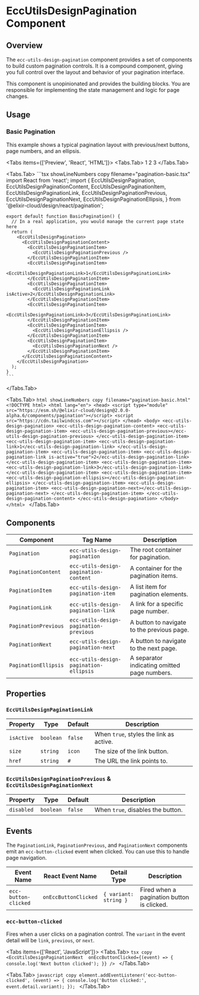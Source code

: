 
# EccUtilsDesignPagination Component

<ComponentName
  tagName='ecc-utils-design-pagination'
  reactTagName='EccUtilsDesignPagination'
  version='2.0.0-alpha.6'
/>

## Overview

The `ecc-utils-design-pagination` component provides a set of components to build custom pagination controls. It is a compound component, giving you full control over the layout and behavior of your pagination interface.

<Callout type='info'>
  This component is unopinionated and provides the building blocks. You are responsible for implementing the state management and logic for page changes.
</Callout>

## Usage

### Basic Pagination

This example shows a typical pagination layout with previous/next buttons, page numbers, and an ellipsis.

<Tabs items={['Preview', 'React', 'HTML']}>
  <Tabs.Tab>
    <Pagination>
      <PaginationContent>
        <PaginationItem>
          <PaginationPrevious />
        </PaginationItem>
        <PaginationItem>
          <PaginationLink>1</PaginationLink>
        </PaginationItem>
        <PaginationItem>
          <PaginationLink isActive>2</PaginationLink>
        </PaginationItem>
        <PaginationItem>
          <PaginationLink>3</PaginationLink>
        </PaginationItem>
        <PaginationItem>
          <PaginationEllipsis />
        </PaginationItem>
        <PaginationItem>
          <PaginationNext />
        </PaginationItem>
      </PaginationContent>
    </Pagination>
  </Tabs.Tab>

  <Tabs.Tab>
    ```tsx showLineNumbers copy filename="pagination-basic.tsx"
    import React from 'react';
    import {
      EccUtilsDesignPagination,
      EccUtilsDesignPaginationContent,
      EccUtilsDesignPaginationItem,
      EccUtilsDesignPaginationLink,
      EccUtilsDesignPaginationPrevious,
      EccUtilsDesignPaginationNext,
      EccUtilsDesignPaginationEllipsis,
    } from '@elixir-cloud/design/react/pagination';

    export default function BasicPagination() {
      // In a real application, you would manage the current page state here
      return (
        <EccUtilsDesignPagination>
          <EccUtilsDesignPaginationContent>
            <EccUtilsDesignPaginationItem>
              <EccUtilsDesignPaginationPrevious />
            </EccUtilsDesignPaginationItem>
            <EccUtilsDesignPaginationItem>
              <EccUtilsDesignPaginationLink>1</EccUtilsDesignPaginationLink>
            </EccUtilsDesignPaginationItem>
            <EccUtilsDesignPaginationItem>
              <EccUtilsDesignPaginationLink isActive>2</EccUtilsDesignPaginationLink>
            </EccUtilsDesignPaginationItem>
            <EccUtilsDesignPaginationItem>
              <EccUtilsDesignPaginationLink>3</EccUtilsDesignPaginationLink>
            </EccUtilsDesignPaginationItem>
            <EccUtilsDesignPaginationItem>
              <EccUtilsDesignPaginationEllipsis />
            </EccUtilsDesignPaginationItem>
            <EccUtilsDesignPaginationItem>
              <EccUtilsDesignPaginationNext />
            </EccUtilsDesignPaginationItem>
          </EccUtilsDesignPaginationContent>
        </EccUtilsDesignPagination>
      );
    }
    ```
  </Tabs.Tab>
  
  <Tabs.Tab>
    ```html showLineNumbers copy filename="pagination-basic.html"
    <!DOCTYPE html>
    <html lang="en">
      <head>
        <script type="module" src="https://esm.sh/@elixir-cloud/design@2.0.0-alpha.6/components/pagination"></script>
        <script src="https://cdn.tailwindcss.com"></script>
      </head>
      <body>
        <ecc-utils-design-pagination>
          <ecc-utils-design-pagination-content>
            <ecc-utils-design-pagination-item>
              <ecc-utils-design-pagination-previous></ecc-utils-design-pagination-previous>
            </ecc-utils-design-pagination-item>
            <ecc-utils-design-pagination-item>
              <ecc-utils-design-pagination-link>1</ecc-utils-design-pagination-link>
            </ecc-utils-design-pagination-item>
            <ecc-utils-design-pagination-item>
              <ecc-utils-design-pagination-link is-active="true">2</ecc-utils-design-pagination-link>
            </ecc-utils-design-pagination-item>
            <ecc-utils-design-pagination-item>
              <ecc-utils-design-pagination-link>3</ecc-utils-design-pagination-link>
            </ecc-utils-design-pagination-item>
            <ecc-utils-design-pagination-item>
              <ecc-utils-design-pagination-ellipsis></ecc-utils-design-pagination-ellipsis>
            </ecc-utils-design-pagination-item>
            <ecc-utils-design-pagination-item>
              <ecc-utils-design-pagination-next></ecc-utils-design-pagination-next>
            </ecc-utils-design-pagination-item>
          </ecc-utils-design-pagination-content>
        </ecc-utils-design-pagination>
      </body>
    </html>
    ```
  </Tabs.Tab>
</Tabs>

## Components

| Component              | Tag Name                                 | Description                                  |
|------------------------|------------------------------------------|----------------------------------------------|
| `Pagination`           | `ecc-utils-design-pagination`            | The root container for pagination.           |
| `PaginationContent`    | `ecc-utils-design-pagination-content`    | A container for the pagination items.        |
| `PaginationItem`       | `ecc-utils-design-pagination-item`       | A list item for pagination elements.         |
| `PaginationLink`       | `ecc-utils-design-pagination-link`       | A link for a specific page number.           |
| `PaginationPrevious`   | `ecc-utils-design-pagination-previous`   | A button to navigate to the previous page.   |
| `PaginationNext`       | `ecc-utils-design-pagination-next`       | A button to navigate to the next page.       |
| `PaginationEllipsis`   | `ecc-utils-design-pagination-ellipsis`   | A separator indicating omitted page numbers. |

## Properties

### `EccUtilsDesignPaginationLink`

| Property    | Type      | Default | Description                               |
|-------------|-----------|---------|-------------------------------------------|
| `isActive`  | `boolean` | `false` | When `true`, styles the link as active.   |
| `size`      | `string`  | `icon`  | The size of the link button.              |
| `href`      | `string`  | `#`     | The URL the link points to.               |

### `EccUtilsDesignPaginationPrevious` & `EccUtilsDesignPaginationNext`

| Property    | Type      | Default | Description                               |
|-------------|-----------|---------|-------------------------------------------|
| `disabled`  | `boolean` | `false` | When `true`, disables the button.         |

## Events

The `PaginationLink`, `PaginationPrevious`, and `PaginationNext` components emit an `ecc-button-clicked` event when clicked. You can use this to handle page navigation.

| Event Name            | React Event Name        | Detail Type           | Description                                  |
|-----------------------|-------------------------|-----------------------|----------------------------------------------|
| `ecc-button-clicked`  | `onEccButtonClicked`    | `{ variant: string }` | Fired when a pagination button is clicked.   |

### `ecc-button-clicked`
Fires when a user clicks on a pagination control. The `variant` in the event detail will be `link`, `previous`, or `next`.

<Tabs items={['React', 'JavaScript']}>
  <Tabs.Tab>
    ```tsx copy
    <EccUtilsDesignPaginationNext 
      onEccButtonClicked={(event) => {
        console.log('Next button clicked');
      }}
    />
    ```
  </Tabs.Tab>

  <Tabs.Tab>
    ```javascript copy
    element.addEventListener('ecc-button-clicked', (event) => {
      console.log('Button clicked:', event.detail.variant);
    });
    ```
  </Tabs.Tab>
</Tabs> 